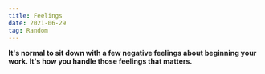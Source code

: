 ```yaml
---
title: Feelings
date: 2021-06-29
tag: Random
---
```


**It's normal to sit down with a few negative feelings about beginning your work. It's how you handle those feelings that matters.**
